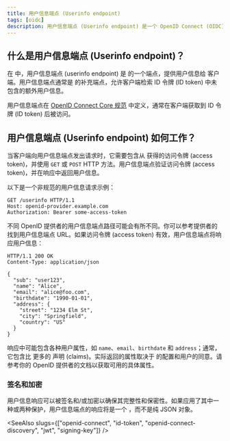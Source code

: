 ```yaml
---
title: 用户信息端点 (Userinfo endpoint)
tags: [oidc]
description: 用户信息端点 (Userinfo endpoint) 是一个 OpenID Connect (OIDC) 端点，为客户端提供用户信息。它是 ID 令牌 (ID token) 的补充端点，允许客户端检索额外的用户信息。
---
```


## 什么是用户信息端点 (Userinfo endpoint)？

在 <Ref slug="openid-connect" /> 中，用户信息端点 (userinfo endpoint) 是 <Ref slug="openid-connect" headingId="openid-provider-op" /> 的一个端点，提供用户信息给 <Ref slug="client">客户端</Ref>。用户信息端点通常是 <Ref slug="id-token" /> 的补充端点，允许客户端检索 ID 令牌 (ID token) 中未包含的额外用户信息。

用户信息端点在 [OpenID Connect Core 规范](https://openid.net/specs/openid-connect-core-1_0.html#UserInfo) 中定义，通常在客户端获取到 ID 令牌 (ID token) 后被访问。

## 用户信息端点 (Userinfo endpoint) 如何工作？

当客户端向用户信息端点发出请求时，它需要包含从 <Ref slug="token-request" /> 获得的访问令牌 (access token)，并使用 `GET` 或 `POST` HTTP 方法。用户信息端点验证访问令牌 (access token)，并在响应中返回用户信息。

以下是一个非规范的用户信息请求示例：

```http
GET /userinfo HTTP/1.1
Host: openid-provider.example.com
Authorization: Bearer some-access-token
```

不同 OpenID 提供者的用户信息端点路径可能会有所不同。你可以参考提供者的 <Ref slug="openid-connect-discovery" /> 找到用户信息端点 URL。如果访问令牌 (access token) 有效，用户信息端点将响应用户信息：

```http
HTTP/1.1 200 OK
Content-Type: application/json

{
  "sub": "user123",
  "name": "Alice",
  "email": "alice@foo.com",
  "birthdate": "1990-01-01",
  "address": {
    "street": "1234 Elm St",
    "city": "Springfield",
    "country": "US"
  }
}
```

响应中可能包含各种用户属性，如 `name`、`email`、`birthdate` 和 `address`；通常，它包含比 <Ref slug="id-token" /> 更多的 <Ref slug="claim">声明 (claims)</Ref>。实际返回的属性取决于 <Ref slug="openid-connect" headingId="openid-provider-op" /> 的配置和用户的同意。请参考你的 OpenID 提供者的文档以获取可用的具体属性。

### 签名和加密

用户信息响应可以被签名和/或加密以确保其完整性和保密性。如果应用了其中一种或两种保护，用户信息端点的响应将是一个 <Ref slug="jwt" />，而不是纯 JSON 对象。

<SeeAlso slugs={["openid-connect", "id-token", "openid-connect-discovery", "jwt", "signing-key"]} />